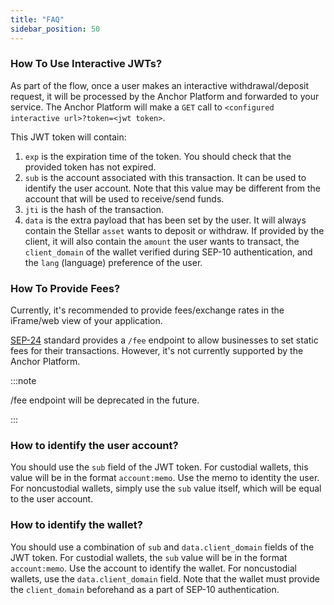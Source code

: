 ```yaml
---
title: "FAQ"
sidebar_position: 50
---
```


### How To Use Interactive JWTs?

As part of the flow, once a user makes an interactive withdrawal/deposit request, it will be processed by the Anchor Platform and forwarded to your service. The Anchor Platform will make a `GET` call to `<configured interactive url>?token=<jwt token>`.

This JWT token will contain:

1. `exp` is the expiration time of the token. You should check that the provided token has not expired.
2. `sub` is the account associated with this transaction. It can be used to identify the user account. Note that this value may be different from the account that will be used to receive/send funds.
3. `jti` is the hash of the transaction.
4. `data` is the extra payload that has been set by the user. It will always contain the Stellar `asset` wants to deposit or withdraw. If provided by the client, it will also contain the `amount` the user wants to transact, the `client_domain` of the wallet verified during SEP-10 authentication, and the `lang` (language) preference of the user.

### How To Provide Fees?

Currently, it's recommended to provide fees/exchange rates in the iFrame/web view of your application.

[SEP-24] standard provides a `/fee` endpoint to allow businesses to set static fees for their transactions. However, it's not currently supported by the Anchor Platform.

:::note

/fee endpoint will be deprecated in the future.

:::

### How to identify the user account?

You should use the `sub` field of the JWT token. For custodial wallets, this value will be in the format `account:memo`. Use the memo to identity the user. For noncustodial wallets, simply use the `sub` value itself, which will be equal to the user account.

### How to identify the wallet?

You should use a combination of `sub` and `data.client_domain` fields of the JWT token. For custodial wallets, the `sub` value will be in the format `account:memo`. Use the account to identify the wallet. For noncustodial wallets, use the `data.client_domain` field. Note that the wallet must provide the `client_domain` beforehand as a part of SEP-10 authentication.

[sep-9]: https://github.com/stellar/stellar-protocol/blob/master/ecosystem/sep-0009.md
[sep-24]: https://github.com/stellar/stellar-protocol/blob/master/ecosystem/sep-0024.md
